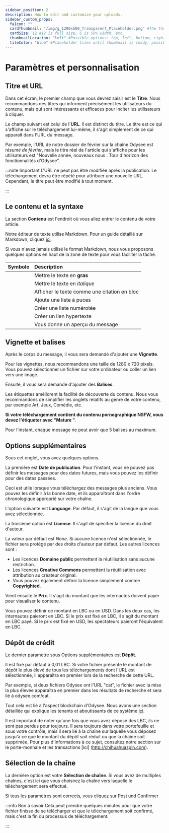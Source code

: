 ---
sidebar_position: 2
description: How to edit and customize your uploads.
sidebar_custom_props:
  faIcon: ""
  cardThumbnail: "/img/g_1200x600_Transparent_Placeholder.png" #The thumbnail on the category card.
  cardSize: 12 #12 is full size, 6 is 50% width, etc.
  thumbnailLocation: "left" #Possible options: top, left, bottom, right, none
  tileColor: "blue" #Placeholder tiles until thumbnail is ready, possible options: blue, cream, darkpurple, lightpurple, mauve, orange, pink, none
---

# Paramètres et personnalisation

## Titre et URL

Dans cet écran, le premier champ que vous devrez saisir est le **Titre**. Nous recommandons des titres qui informent précisément les utilisateurs du contenu, mais qui sont intéressants et efficaces pour inciter les utilisateurs à cliquer.

Le champ suivant est celui de l'**URL**. Il est distinct du titre. Le titre est ce qui s'affiche sur le téléchargement lui-même, il s'agit simplement de ce qui apparaît dans l'URL du message.

Par exemple, l'URL de notre dossier de février sur la chaîne Odysee est *résumé de février*, mais le titre réel de l'article qui s'affiche pour les utilisateurs est "Nouvelle année, nouveaux nous : Tour d'horizon des fonctionnalités d'Odysee".

:::note Important
L'URL ne peut pas être modifiée après la publication. Le téléchargement devra être répété pour attribuer une nouvelle URL. Cependant, le titre peut être modifié à tout moment. 

:::

## Le contenu et la syntaxe

La section **Contenu** est l'endroit où vous allez entrer le contenu de votre article.

Notre éditeur de texte utilise Markdown. Pour un guide détaillé sur Markdown, cliquez [ici](https://www.markdownguide.org/basic-syntax/).

Si vous n'avez jamais utilisé le format Markdown, nous vous proposons quelques options en haut de la zone de texte pour vous faciliter la tâche.

|Symbole|Description|
|:-|:-|
|<FontAwesomeIcon icon="fa-solid fa-bold" />| Mettre le texte en **gras** |
|<FontAwesomeIcon icon="fa-solid fa-italic" />| Mettre le texte en *italique* |
|<FontAwesomeIcon icon="fa-solid fa-quote-left" />| Afficher le texte comme une citation en bloc |
|<FontAwesomeIcon icon="fa-solid fa-list-ul" />| Ajoute une liste à puces |
|<FontAwesomeIcon icon="fa-solid fa-list-ol" />| Créer une liste numérotée |
|<FontAwesomeIcon icon="fa-solid fa-link" />| Créer un lien hypertexte |
|<FontAwesomeIcon icon="fa-solid fa-eye" />| Vous donne un aperçu du message |

## Vignette et balises

Après le corps du message, il vous sera demandé d'ajouter une **Vignette**.

Pour les vignettes, nous recommandons une taille de 1280 x 720 pixels. Vous pouvez sélectionner un fichier sur votre ordinateur ou coller un lien vers une image. 

Ensuite, il vous sera demandé d'ajouter des **Balises**.

Les étiquettes améliorent la facilité de découverte du contenu. Nous vous recommandons de simplifier les onglets relatifs au genre de votre contenu, par exemple Art, Jeux, Comédie, etc.

**Si votre téléchargement contient du contenu pornographique NSFW, vous devez l'étiqueter avec "Mature "**.

Pour l'instant, chaque message ne peut avoir que 5 balises au maximum.

## Options supplémentaires

Sous cet onglet, vous avez quelques options.

La première est **Date de publication**. Pour l'instant, vous ne pouvez pas définir les messages pour des dates futures, mais vous pouvez les définir pour des dates passées.

Ceci est utile lorsque vous téléchargez des messages plus anciens. Vous pouvez les définir à la bonne date, et ils apparaîtront dans l'ordre chronologique approprié sur votre chaîne.

L'option suivante est **Language**. Par défaut, il s'agit de la langue que vous avez sélectionnée.

La troisième option est **License**. Il s'agit de spécifier la licence du droit d'auteur.

La valeur par défaut est *None*. Si aucune licence n'est sélectionnée, le fichier sera protégé par des droits d'auteur par défaut. Les autres licences sont :

- Les licences **Domaine public** permettent la réutilisation sans aucune restriction.
- Les licences **Creative Commons** permettent la réutilisation avec attribution au créateur original.
- Vous pouvez également définir la licence simplement comme **Copyrighted**.

Vient ensuite le **Prix**. Il s'agit du montant que les internautes doivent payer pour visualiser le contenu.

Vous pouvez définir ce montant en LBC ou en USD. Dans les deux cas, les internautes paieront en LBC. Si le prix est fixé en LBC, il s'agit du montant en LBC payé. Si le prix est fixé en USD, les spectateurs paieront l'équivalent en LBC.

## Dépôt de crédit

Le dernier paramètre sous Options supplémentaires est **Dépôt**.

Il est fixé par défaut à 0,01 LBC. Si votre fichier présente le montant de dépôt le plus élevé de tous les téléchargements dont l'URL est sélectionnée, il apparaîtra en premier lors de la recherche de cette URL.

Par exemple, si deux fichiers Odysee ont l'URL "cat", le fichier avec la mise la plus élevée apparaîtra en premier dans les résultats de recherche et sera lié à odysee.com/cat.

Tout cela est lié à l'aspect blockchain d'Odysee. Nous avons une section détaillée qui explique les tenants et aboutissants de ce système [ici](http://chihuahuaspin.com).

Il est important de noter qu'une fois que vous avez déposé des LBC, ils ne sont pas perdus pour toujours. Il sera toujours dans votre portefeuille et sous votre contrôle, mais il sera lié à la chaîne sur laquelle vous déposez jusqu'à ce que le montant du dépôt soit réduit ou que la chaîne soit supprimée. Pour plus d'informations à ce sujet, consultez notre section sur le porte-monnaie et les transactions [ici] (http://chihuahuaspin.com).

## Sélection de la chaîne

La dernière option est votre **Sélection de chaîne**. Si vous avez de multiples chaînes, c'est ici que vous choisirez la chaîne vers laquelle le téléchargement sera effectué.

Si tous les paramètres sont corrects, vous cliquez sur <PrimaryOdyseeButton>Post</PrimaryOdyseeButton> und <PrimaryOdyseeButton>Confirmer</PrimaryOdyseeButton>

:::info Bon à savoir
Cela peut prendre quelques minutes pour que votre fichier finisse de se télécharger et que le téléchargement soit confirmé, mais c'est la fin du processus de téléchargement.

:::
